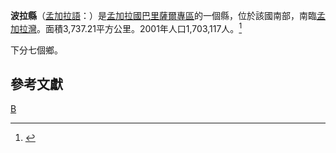 {{Infobox Bangladesh district
| name                    = 波拉縣
| native_name             = ভোলা
| image_skyline           = 
| image_alt               =
| image_caption           =
| image_map               =Bangladesh Bhola District.png
| nickname                =
| motto                   =
| pushpin_label_position  = right
| latd  = 22.6903|latm  = |lats  = |latNS  =N
| longd = 90.6525|longm = |longs = |longEW =E
| coordinates_type        =
| coordinates_display     = inline,title
| coordinates_footnotes   =
| division_name           = [[巴里薩爾專區|巴里薩爾專區]]
| established_title       =
| established_date        =
| seat_type               =
| seat                    =
| leader_party            =
| leader_title            =
| leader_name             =
| leader_title1           =
| leader_name1            =
| area_footnotes          =
| area_total_km2          = 3403.48
| area_metro_km2          =
| area_note               =
| elevation_footnotes     =
| elevation_m             =
| population_footnotes    =
| population_total        = 1676600
| population_as_of        = 1991
| population_rank         =
| population_demonym      =
| population_note         =
| literacy_rate           = 29.47%
| postal_code             =
| coast_km                =
| maplink                 =
| website                 = [http://banglapedia.org/HT/B_0489.HTM Banglapedia Article]
| footnotes               =
}}
'''波拉縣'''（[[孟加拉語|孟加拉語]]：{{lang|bn|ভোলা জেলা}}）是[[孟加拉國|孟加拉國]][[巴里薩爾專區|巴里薩爾專區]]的一個縣，位於該國南部，南臨[[孟加拉灣|孟加拉灣]]。面積3,737.21平方公里。2001年人口1,703,117人。<ref>{{cite web|url=http://www.bbs.gov.bd/dataindex/census/ce_uzila.pdf |title=Area, Population and Literacy Rate by Upazila/Thana-2001 |publisher=孟加拉國統計局 |accessyear= |format=PDF |deadurl=yes |archiveurl=https://web.archive.org/web/20070704141110/http://www.bbs.gov.bd/dataindex/census/ce_uzila.pdf |archivedate=2007-07-04 }}</ref>

下分七個鄉。

== 參考文獻 ==
{{reflist}}
{{孟加拉行政區劃}}
{{波拉縣行政区划}}
[[Category:巴里萨尔专区县份|B]]